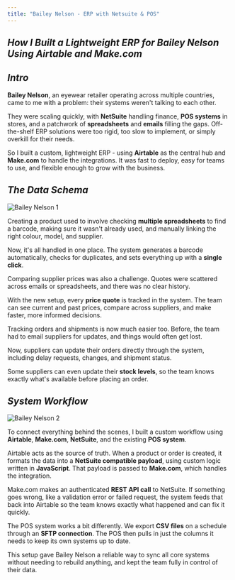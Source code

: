 ```yaml
---
title: "Bailey Nelson - ERP with Netsuite & POS"
---
```


## _How I Built a Lightweight ERP for Bailey Nelson Using Airtable and Make.com_

## _Intro_

**Bailey Nelson**, an eyewear retailer operating across multiple countries, came to me with a problem: their systems weren't talking to each other.

They were scaling quickly, with **NetSuite** handling finance, **POS systems** in stores, and a patchwork of **spreadsheets** and **emails** filling the gaps.
Off-the-shelf ERP solutions were too rigid, too slow to implement, or simply overkill for their needs.

So I built a custom, lightweight ERP - using **Airtable** as the central hub and **Make.com** to handle the integrations.
It was fast to deploy, easy for teams to use, and flexible enough to grow with the business.

## _The Data Schema_

![Bailey Nelson 1](/work/bailey-nelson-1.png)

Creating a product used to involve checking **multiple spreadsheets** to find a barcode, making sure it wasn't already used, and manually linking the right colour, model, and supplier.

Now, it's all handled in one place. The system generates a barcode automatically, checks for duplicates, and sets everything up with a **single click**.

Comparing supplier prices was also a challenge. Quotes were scattered across emails or spreadsheets, and there was no clear history.

With the new setup, every **price quote** is tracked in the system. The team can see current and past prices, compare across suppliers, and make faster, more informed decisions.

Tracking orders and shipments is now much easier too. Before, the team had to email suppliers for updates, and things would often get lost.

Now, suppliers can update their orders directly through the system, including delay requests, changes, and shipment status.

Some suppliers can even update their **stock levels**, so the team knows exactly what's available before placing an order.

## _System Workflow_

![Bailey Nelson 2](/work/bailey-nelson-2.png)

To connect everything behind the scenes, I built a custom workflow using **Airtable**, **Make.com**, **NetSuite**, and the existing **POS system**.

Airtable acts as the source of truth. When a product or order is created, it formats the data into a **NetSuite compatible payload**, using custom logic written in **JavaScript**. That payload is passed to **Make.com**, which handles the integration.

Make.com makes an authenticated **REST API call** to NetSuite. If something goes wrong, like a validation error or failed request, the system feeds that back into Airtable so the team knows exactly what happened and can fix it quickly.

The POS system works a bit differently. We export **CSV files** on a schedule through an **SFTP connection**. The POS then pulls in just the columns it needs to keep its own systems up to date.

This setup gave Bailey Nelson a reliable way to sync all core systems without needing to rebuild anything, and kept the team fully in control of their data.
